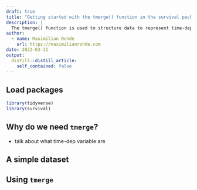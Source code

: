 ```yaml
---
draft: true
title: "Getting started with the tmerge() function in the survival package"
description: |
  The tmerge() function is used to structure data to represent time-dependent variables in a survival analysis. The post shows a minimal example of how to use tmerge.
author:
  - name: Maximilian Rohde
    url: https://maximilianrohde.com
date: 2022-03-31
output:
  distill::distill_article:
    self_contained: false
---
```


## Load packages

```r
library(tidyverse)
library(survival)
```

## Why do we need `tmerge`?

- talk about what time-dep variable are

## A simple dataset

## Using `tmerge`


